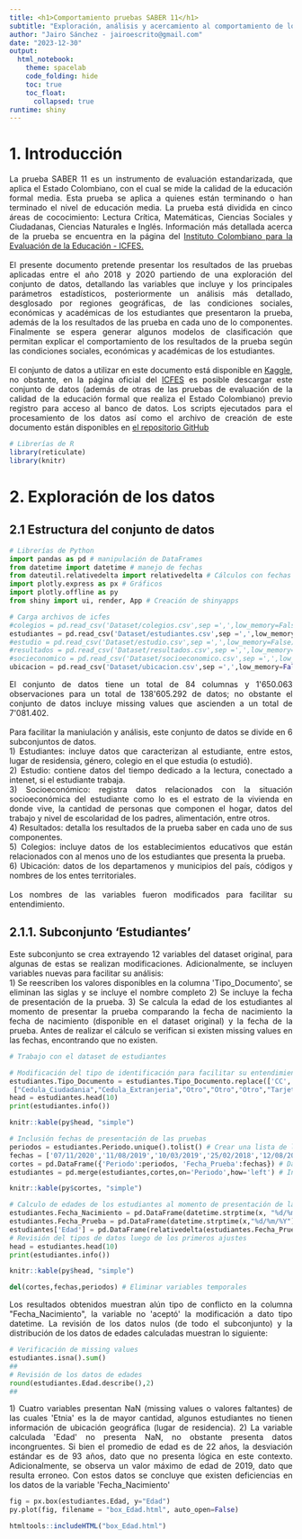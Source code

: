 ```yaml
---
title: <h1>Comportamiento pruebas SABER 11</h1>
subtitle: "Exploración, análisis y acercamiento al comportamiento de los resultados: 2018 a 2020"
author: "Jairo Sánchez - jairoescrito@gmail.com"
date: "2023-12-30"
output:
  html_notebook: 
    theme: spacelab 
    code_folding: hide
    toc: true
    toc_float:
      collapsed: true
runtime: shiny
---
```


# 1. Introducción

```{=html}
<style>
body {text-align: justify}
</style>
La prueba SABER 11 es un instrumento de evaluación estandarizada, que aplica el Estado Colombiano,  con el cual se mide la calidad de la educación formal media. Esta prueba se aplica a quienes están terminando o han terminado el nivel de educación media. La prueba está dividida en cinco áreas de cococimiento: Lectura Crítica, Matemáticas, Ciencias Sociales y Ciudadanas, Ciencias Naturales e Inglés. Información más detallada acerca de la prueba se encuentra en la página del <A HREF="https://www.icfes.gov.co/web/guest/acerca-del-examen-saber-11%C2%B0"> Instituto Colombiano para la Evaluación de la Educación - ICFES. </A><br><br>

El presente documento pretende presentar los resultados de las pruebas aplicadas entre el año 2018 y 2020 partiendo de una exploración del conjunto de datos, detallando las variables que incluye y los principales parámetros estadísticos, posteriormente un análisis más detallado, desglosado por regiones geográficas, de las condiciones sociales, económicas y académicas de los estudiantes que presentaron la prueba, además de la los resultados de las prueba en cada uno de lo componentes. Finalmente se espera generar algunos modelos de clasificación que permitan explicar el comportamiento de los resultados de la prueba según las condiciones sociales, económicas y académicas de los estudiantes.<br><br>

El conjunto de datos a utilizar en este documento está disponible en <A HREF="https://www.kaggle.com/datasets/sorelyss/icfes-colombia-20182021/data">Kaggle</A>, no obstante, en la página oficial del <A HREF="https://www.icfes.gov.co/web/guest/data-icfes">ICFES</A> es posible descargar este conjunto de datos (además de otras de las pruebas de evaluación de la calidad de la educación formal que realiza el Estado Colombiano) previo registro para acceso al banco de datos.

Los scripts ejecutados para el procesamiento de los datos así como el archivo de creación de este documento están disponibles en <A HREF="https://github.com/jairoescrito/icfes_data">el repositorio GitHub</A>
```
```r
# Librerías de R
library(reticulate)
library(knitr)
```

# 2. Exploración de los datos

## 2.1 Estructura del conjunto de datos

```python
# Librerías de Python
import pandas as pd # manipulación de DataFrames
from datetime import datetime # manejo de fechas
from dateutil.relativedelta import relativedelta # Cálculos con fechas
import plotly.express as px # Gráficos
import plotly.offline as py
from shiny import ui, render, App # Creación de shinyapps
```

```python
# Carga archivos de icfes
#colegios = pd.read_csv('Dataset/colegios.csv',sep =',',low_memory=False)
estudiantes = pd.read_csv('Dataset/estudiantes.csv',sep =',',low_memory=False)
#estudio = pd.read_csv('Dataset/estudio.csv',sep =',',low_memory=False)
#resultados = pd.read_csv('Dataset/resultados.csv',sep =',',low_memory=False)
#socieconomico = pd.read_csv('Dataset/socioeconomico.csv',sep =',',low_memory=False)
ubicacion = pd.read_csv('Dataset/ubicacion.csv',sep =',',low_memory=False)
```

```{=html}
<style>
body {text-align: justify}
</style>
El conjunto de datos tiene un total de 84 columnas y 1'650.063 observaciones para un total de 138'605.292 de datos; no obstante el conjunto de datos incluye missing values que ascienden a un total de 7'081.402. <br> <br> 
Para facilitar la maniulación y análisis, este conjunto de datos se divide en 6 subconjuntos de datos.<br> 
1) Estudiantes: incluye datos que caracterizan al estudiante, entre estos, lugar de residensia, género, colegio en el que estudia (o estudió).<br> 
2) Estudio: contiene datos del tiempo dedicado a la lectura, conectado a intenet, si el estudiante trabaja.<br> 
3) Socioeconómico: registra datos relacionados con la situación socioeconómica del estudiante como lo es el estrato de la vivienda en donde vive, la cantidad de personas que componen el hogar, datos del trabajo y nivel de escolaridad de los padres, alimentación, entre otros.<br> 
4) Resultados: detalla los resultados de la prueba saber en cada uno de sus componentes.<br> 
5) Colegios: incluye datos de los establecimientos educativos que están relacionados con al menos uno de los estudiantes que presenta la prueba.<br> 
6) Ubicación: datos de los departamenos y municipios del país, códigos y nombres de los entes territoriales.<br><br>
Los nombres de las variables fueron modificados para facilitar su entendimiento.
```
## 2.1.1.  Subconjunto 'Estudiantes'

```{=html}
<style>
body {text-align: justify}
</style>
Este subconjunto se crea extrayendo 12 variables del dataset original, para algunas de estas se realizan modificaciones. Adicionalmente, se incluyen variables nuevas para facilitar su análisis:<br>
1) Se reescriben los valores disponibles en la columna 'Tipo_Documento', se eliminan las siglas y se incluye el nombre completo
2) Se incluye la fecha de presentación de la prueba. 
3) Se calcula la edad de los estudiantes al momento de presentar la prueba comparando la fecha de nacimiento la fecha de nacimiento (disponible en el dataset original) y la fecha de la prueba. Antes de realizar el cálculo se verifican si existen missing values en las fechas, encontrando que no existen.
```
```python
# Trabajo con el dataset de estudiantes

# Modificación del tipo de identificación para facilitar su entendimiento
estudiantes.Tipo_Documento = estudiantes.Tipo_Documento.replace(['CC', 'CE', 'CR', 'PC', 'PE', 'TI','NES', 'PEP', 'RC', 'CCB','NIP', 'NUIP', 'V'],
 ["Cedula_Ciudadania","Cedula_Extranjeria","Otro","Otro","Otro","Tarjeta_Identidad","Otro","Permiso_Esp_Permanencia","Registro_Civil","Otro","Numero_Id_Personal","Numero_Unico_Id_Personal","Otro"])
head = estudiantes.head(10)
print(estudiantes.info())
```

```R
knitr::kable(py$head, "simple")
```

```python
# Inclusión fechas de presentación de las pruebas 
periodos = estudiantes.Periodo.unique().tolist() # Crear una lista de los periodos de presentación de las pruebas
fechas = ['07/11/2020','11/08/2019','10/03/2019','25/02/2018','12/08/2018','18/10/2020'] # Fechas de presentación de la prueba por periodo consultadas en internet
cortes = pd.DataFrame({'Periodo':periodos, 'Fecha_Prueba':fechas}) # Data frame que relaciona las fechas con los periodos
estudiantes = pd.merge(estudiantes,cortes,on='Periodo',how='left') # Incluir en el dataset de estudiantes la fecha de presentación de examen
```

```R
knitr::kable(py$cortes, "simple")
```

```python
# Calculo de edades de los estudiantes al momento de presentación de la prueba
estudiantes.Fecha_Nacimiento = pd.DataFrame(datetime.strptime(x, "%d/%m/%Y") for x in estudiantes.Fecha_Nacimiento) # Convertir fecha a datetime
estudiantes.Fecha_Prueba = pd.DataFrame(datetime.strptime(x,"%d/%m/%Y") for x in estudiantes.Fecha_Prueba) # Convertir a fecha datetime
estudiantes['Edad'] = pd.DataFrame(relativedelta(estudiantes.Fecha_Prueba[i],estudiantes.Fecha_Nacimiento[i]).years for i in range(len(estudiantes))) # Calculo de la edad
# Revisión del tipos de datos luego de los primeros ajustes
head = estudiantes.head(10)
print(estudiantes.info())
```

```R
knitr::kable(py$head, "simple")
```

```python
del(cortes,fechas,periodos) # Eliminar variables temporales
```

```{=html}
<style>
body {text-align: justify}
</style>
Los resultados obtenidos muestran alún tipo de conflicto en la columna "Fecha_Nacimiento", la variable no 'aceptó' la modificación a dato tipo datetime. La revisión de los datos nulos (de todo el subconjunto) y la distribución de los datos de edades calculadas muestran lo siguiente: <br>
```
```python
# Verificación de missing values
estudiantes.isna().sum()
##
# Revisión de los datos de edades
round(estudiantes.Edad.describe(),2)
##
```

```{=html}
<style>
body {text-align: justify}
</style>
1) Cuatro variables presentan NaN (missing values o valores faltantes) de las cuales 'Etnia' es la de mayor cantidad, algunos estudiantes no tienen información de ubicación geográfica (lugar de residencia).
2) La variable calculada 'Edad' no presenta NaN, no obstante presenta datos incongruentes. Si bien el promedio de edad es de 22 años, la desviación estándar es de 93 años, dato que no presenta lógica en este contexto. Adicionalmente, se observa un valor máximo de edad de 2019, dato que resulta erroneo. Con estos datos se concluye que existen deficiencias en los datos de la variable 'Fecha_Nacimiento'
```
```python
fig = px.box(estudiantes.Edad, y="Edad")
py.plot(fig, filename = "box_Edad.html", auto_open=False)
```

```R
htmltools::includeHTML("box_Edad.html")
```
